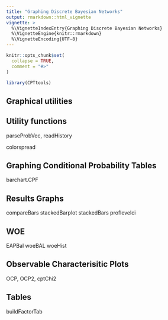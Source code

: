 ```yaml
---
title: "Graphing Discrete Bayesian Networks"
output: rmarkdown::html_vignette
vignette: >
  %\VignetteIndexEntry{Graphing Discrete Bayesian Networks}
  %\VignetteEngine{knitr::rmarkdown}
  %\VignetteEncoding{UTF-8}
---
```


```r
knitr::opts_chunk$set(
  collapse = TRUE,
  comment = "#>"
)
```
```r
library(CPTtools)
```

## Graphical utilities




## Utility functions

parseProbVec, readHistory

colorspread

## Graphing Conditional Probability Tables

barchart.CPF




## Results Graphs

compareBars
stackedBarplot
stackedBars
proflevelci


## WOE

EAPBal
woeBAL
woeHist


## Observable Characterisitic Plots

OCP, OCP2, cptChi2


## Tables

buildFactorTab

